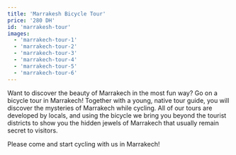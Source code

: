 ```yaml
---
title: 'Marrakesh Bicycle Tour'
price: '280 DH'
id: 'marrakesh-tour'
images:
  - 'marrakech-tour-1'
  - 'marrakech-tour-2'
  - 'marrakech-tour-3'
  - 'marrakech-tour-4'
  - 'marrakech-tour-5'
  - 'marrakech-tour-6'
---
```


Want to discover the beauty of Marrakech in the most fun way?
Go on a bicycle tour in Marrakech! Together with a young, native tour guide,
you will discover the mysteries of Marrakech while cycling.
All of our tours are developed by locals, and using the bicycle we bring you
beyond the tourist districts to show you the hidden jewels of Marrakech that
usually remain secret to visitors.

Please come and start cycling with us in Marrakech!
